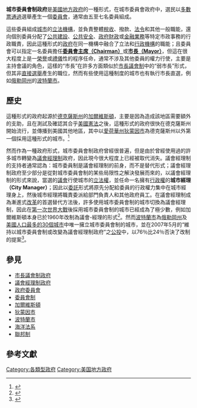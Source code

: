 '''城市委員會制政府'''是[[美國|美國]][[地方政府|地方政府]]的一種形式，在城市委員會政府中，選民以[[全票制|多數票通過]]選舉產生一個[[委員會|委員會]]，通常由五至七名委員組成。

這些委員組成[[城市|城市]]的[[立法機構|立法機構]]，並負責整體[[稅收|稅收]]、撥款、[[法令|法令]]和其他一般職能，還向個別委員分配了[[公共建設|公共建設]]、[[公共安全|公共安全]]、[[政府財政|政府財政]]或[[金融|金融業務]]等特定市政事務的行政職責，因此這種形式的[[政府|政府]]在同一機構中融合了立法和[[行政機構|行政機構]]的職能；且委員會可以指定一名委員擔任'''[[主席|委員會主席（Chairman）]]'''或'''[[市長|市長（Mayor）]]'''，但這在很大程度上是一[[榮譽|榮譽]]或[[禮儀|禮儀]]性的程序任命，通常不涉及其他委員的權力行使，主要是主持會議的角色，這樣的“市長”在許多方面類似於[[市長議會制|市長議會制]]中的“弱市長”形式，但其非[[直接選舉|直接選舉]]產生的職位，然而有些使用這種制度的城市也有執行市長直選，例如[[俄勒岡州|俄勒岡州]]的[[波特蘭市|波特蘭市]]。

== 歷史 == 
這種形式的政府起源於[[德克薩斯州|德克薩斯州]]的[[加爾維斯頓|加爾維斯頓]]，主要是因為{{link-en|加爾維斯頓颶風|1900 Galveston hurricane}}造成該地區需要額外的支助，且在測試及確認其合乎[[美國憲法|美國憲法]]之後，這種形式的政府很快在德克薩斯州開始流行，並傳播到美國其他地區，其中以[[愛荷華州|愛荷華州]][[狄蒙因|狄蒙因市]]為德克薩斯州以外第一個採用這種形式的城市。<ref>{{Cite web |url=https://www.tshaonline.org/handbook/entries/commission-form-of-city-government |title=Handbook of Texas Online, s.v. "COMMISSION FORM OF CITY GOVERNMENT," (accessed May 26, 2009). |accessdate=2020-11-28 |archive-date=2021-01-20 |archive-url=https://web.archive.org/web/20210120160749/https://www.tshaonline.org/handbook/entries/commission-form-of-city-government |dead-url=no }}</ref>

然而作為一種政府形式，城市委員會制政府曾經很普遍，但是由於曾經使用過的許多城市轉變為[[議會經理制|議會經理制]]政府，因此現今很大程度上已經被取代消失。議會經理制的支持者通常認為：城市委員制是議會經理制的前身，而不是替代形式；議會經理制政府至少部分是從對城市委員會制的某些局限性之解決發展而來的，以議會經理制的形式來說，當選的[[議會|議會]]行使城市的[[立法權|立法權]]，並任命一名擁有[[行政權|行政權]]的'''城市經理（City Manager）'''；因此以[[委託|委託]]形式將原先分配給委員的行政權力集中在城市經理身上，然後城市經理將職責委派給部門負責人和其他政府員工。在議會經理制成為漸進式[[改革|改革]]的首選替代方法後，許多使用城市委員會制的城市切換為議會經理制，因此在[[第一次世界大戰|第一次世界大戰]]後採用城市委員會制的城市已經成為了極少數，例如加爾維斯頓本身已於1960年改制為議會-經理的形式<ref>{{Cite web |url=https://www.nlc.org/resource/forms-of-municipal-government/ |title="The Form of Government in the Thirty Most Populous Cities". nlc.org. National League of Cities. Retrieved 19 July 2020. |accessdate=2020-11-28 |archive-date=2021-01-17 |archive-url=https://web.archive.org/web/20210117173259/https://www.nlc.org/resource/forms-of-municipal-government/ |dead-url=no }}</ref>。然而[[波特蘭_(俄勒岡州)|波特蘭市]]為[[俄勒岡州|俄勒岡州]]及[[按人口排列的美國城市列表|美國人口最多的30個城市]]中唯一擁立城市委員會制的城市，並在2007年5月的“維持以城市委員會制或改變為議會經理制政府”之[[公投|公投]]中，以76％比24％否決了改制的提案<ref>{{Cite web |url=http://www.clackamasreview.com/news/story.php?story_id=117916333035873300 |title="Clackamas County special election 2007 results". 23 February 2012. Archived from the original on 23 February 2012. Retrieved 19 May 2017. |accessdate=2012-02-23 |archive-date=2012-02-23 |archive-url=https://web.archive.org/web/20120223194647/http://www.clackamasreview.com/news/story.php?story_id=117916333035873300 |dead-url=yes }}</ref>。
== 參見 ==
*[[市長議會制政府|市長議會制政府]]
*[[議會-經理制政府|議會經理制政府]]
*[[政府委員會|政府委員會]]
*[[委員會制|委員會制]]
*[[加爾維斯頓|加爾維斯頓]]
*[[狄蒙因|狄蒙因市]]
*[[波特蘭_(俄勒岡州)|波特蘭市]]
*[[海洋法系|海洋法系]]
*[[聯邦制|聯邦制]]

== 參考文獻 ==

[[Category:各類型政府|Category:各類型政府]]
[[Category:美国地方政府|Category:美国地方政府]]